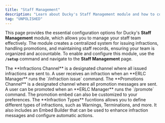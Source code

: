 ```yaml
---
title: "Staff Management"
description: "Learn about Ducky's Staff Management module and how to configure it."
tag: "UNPOLISHED"
---
```


This page provides the essential configuration options for Ducky's **Staff Management** module, which allows you to manage your staff team effectively. The module creates a centralized system for issuing infractions, handling promotions, and maintaining staff records, ensuring your team is organized and accountable. To enable and configure this module, use the **`/setup`** command and navigate to the **Staff Management** page.

<Steps>
  <Step title="Infractions Channel" titleSize="h2">
    The **Infractions Channel** is a designated channel where all issued infractions are sent to. A user receives an infraction when an **ERLC Manager** runs the `/infraction issue` command.
  </Step>
  <Step title="Promotions Channel" stepNumber={2} titleSize="h2">
    The **Promotions Channel** is a designated channel where all promotion messages are sent. A user can be promoted when an **ERLC Manager** runs the `/promote` command. The promotion embed can also be customized to your preferences.
  </Step>
  <Step title="Infraction Types" titleSize="h2">
    The **Infraction Types** fucntions allows you to define different types of infractions, such as Warnings, Terminations, and more. It also includes an Embed Builder that can be used to enhance infraction messages and configure automatic actions.
  </Step>
</Steps>